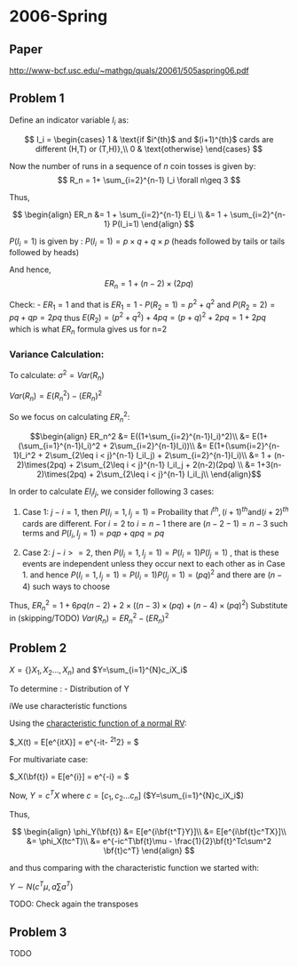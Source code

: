 # 2006-Spring

## Paper
[http://www-bcf.usc.edu/~mathgp/quals/20061/505aspring06.pdf](http://www-bcf.usc.edu/~mathgp/quals/20061/505aspring06.pdf)

## Problem 1

Define an indicator variable $I_i$ as:

$$
I_i = \begin{cases}
1 & \text{if $i^{th}$ and $(i+1)^{th}$ cards are different (H,T) or (T,H)},\\
0 & \text{otherwise}
\end{cases}
$$

Now the number of runs in a sequence of $n$ coin tosses is given by:
$$
R_n = 1+ \sum_{i=2}^{n-1} I_i \forall n\geq 3
$$


Thus, 

$$
\begin{align}
ER_n &= 1 + \sum_{i=2}^{n-1} EI_i \\
     &= 1 + \sum_{i=2}^{n-1} P(I_i=1)
\end{align}
$$

$P(I_i=1)$  is given by : $P(I_i=1)=p\times q + q \times p$
(heads followed by tails or tails followed by heads)


And hence, 
$$
ER_n = 1+(n-2) \times (2pq)
$$

Check:
- $ER_1 = 1$ and that is $ER_1=1$
- $P(R_2=1)=p^2 + q^2$ and $P(R_2=2)=pq+qp=2pq$ thus
$E(R_2)=(p^2+q^2)+4pq = (p+q)^2+2pq = 1+2pq$ which is what $ER_n$ formula gives us
for n=2


### Variance Calculation:

To calculate: $\sigma^2=Var(R_n)$

$Var(R_n) = E(R_n^2)-(ER_n)^2$


So we focus on calculating $ER_n^2$:

$$\begin{align}
ER_n^2 &= E((1+\sum_{i=2}^{n-1}I_i)^2)\\
 &= E(1+(\sum_{i=1}^{n-1}I_i)^2 + 2\sum_{i=2}^{n-1}I_i))\\
 &= E(1+(\sum{i=2}^{n-1}I_i^2 + 2\sum_{2\leq i < j}^{n-1} I_iI_j) + 2\sum_{i=2}^{n-1}I_i)\\
 &= 1 + (n-2)\times(2pq) + 2\sum_{2\leq i < j}^{n-1} I_iI_j + 2(n-2)(2pq) \\
 &= 1+3(n-2)\times(2pq) + 2\sum_{2\leq i < j}^{n-1} I_iI_j\\
\end{align}$$

In order to calculate $EI_iI_j$, we consider following 3 cases:

1. Case 1: $j-i=1$, then $P(I_i=1, I_j=1)$ = Probaility that $i^{th}, (i+1)^{th} \mathrm{and} (i+2)^{th}$ cards are different. For $i=2$ to $i={n-1}$
there are $(n-2-1)=n-3$ such terms and $P(I_i,I_j=1)= pqp+qpq=pq$

2. Case 2: $j-i>=2$, then $P(I_i=1,I_j=1) = P(I_i=1)P(I_j=1)$ , that is these events are independent unless they occur next to each other
as in Case 1. and hence $P(I_i=1,I_j=1)=P(I_i=1)P(I_j=1) = (pq)^2$ and there are $(n-4)$ such ways to choose

Thus,
$ER_n^2 = 1+6pq(n-2)+2\times((n-3)\times (pq)+(n-4)\times(pq)^2)$
Substitute in (skipping/TODO)
$Var(R_n) = ER_n^2-(ER_n)^2$

## Problem 2
$X = \{\}X_1,X_2 \dots, X_n)$ and $Y=\sum_{i=1}^{N}c_iX_i$

To determine :
- Distribution of Y

iWe use characteristic functions

Using the [characteristic function of a normal RV](https://en.wikipedia.org/wiki/Normal_distribution#Fourier_transform_and_characteristic_function):

$\phi_X(t) = E[e^{itX}] = e^{-it\mu- \frac{1}{2}\sigma^2t^2} = $

For multivariate case:

$\phi_X(\bf{t}) = E[e^{i\bf{t^T}X}] = e^{-i\bf{t^T}\mu- \frac{1}{2}\bf{t^T}\sum^2 \bf{t}} = $


Now, $Y=c^TX$ where $c=[c_1,c_2 \dots c_n]$ ($Y=\sum_{i=1}^{N}c_iX_i$)

Thus,


$$
\begin{align}
\phi_Y(\bf{t}) &= E[e^{i\bf{t^T}Y}]\\
            &= E[e^{i\bf{t}c^TX}]\\
            &= \phi_X(tc^T)\\
            &=  e^{-ic^T\bf{t}\mu - \frac{1}{2}\bf{t}^Tc\sum^2 \bf{t}c^T}
\end{align}
$$

and thus comparing with the characteristic function we started with:

$Y \sim N(c^T\mu, a\sum a^T)$

TODO: Check again the transposes

## Problem 3
TODO

